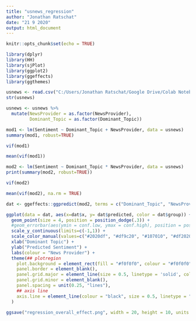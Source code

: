 ---
title: "usnews_regression"
author: "Jonathan Ratschat"
date: "21 9 2020"
output: html_document
---

```{r setup, include=FALSE}
knitr::opts_chunk$set(echo = TRUE)
```

```{r}
library(dplyr)
library(HH)
library(sjPlot)
library(ggplot2)
library(ggeffects)
library(ggthemes)
```


```{r}
usnews <- read.csv("C:/Users/Jonathan Ratschat/Google Drive/Colab Notebooks/Scraping/usnews/data/usnews.csv")
str(usnews)
```

```{r}
usnews <- usnews %>% 
  mutate(NewsProvider = as.factor(NewsProvider),
         Dominant_Topic = as.factor(Dominant_Topic))
```


```{r}
mod1 <- lm(Sentiment ~ Dominant_Topic + NewsProvider, data = usnews)
summary(mod1, robust=TRUE)
```

```{r}
vif(mod1)
```

```{r}
mean(vif(mod1))
```


```{r}
mod2 <- lm(Sentiment ~ Dominant_Topic * NewsProvider, data = usnews)
print(summary(mod2, robust=TRUE))
```

```{r}
vif(mod2)
```

```{r}
mean(vif(mod2), na.rm = TRUE)
```


```{r}
dat <- ggeffects::ggpredict(mod2, terms = c("Dominant_Topic", "NewsProvider"))

ggplot(data = dat, aes(x=dat$x, y= dat$predicted, color = dat$group)) + 
  geom_point(size = 4, position = position_dodge(.3)) +
  #geom_errorbar(aes(ymin = conf.low, ymax = conf.high), position = position_dodge(.3)) +
  scale_y_continuous(limits=c(-1,1)) +
  scale_color_manual(values=c("#2020df", "#df9c20", "#107010", "#df2020")) +
  xlab("Dominant Topic") + 
  ylab("Predicted Sentiment") +
  labs(colour = "News Provider") +
  theme(## plotregion
    plot.background = element_rect(fill = "#f0f0f0", colour = "#f0f0f0"),
    panel.border = element_blank(),
    panel.grid.major = element_line(size = 0.5, linetype = 'solid', colour = "lightgrey"),
    panel.grid.minor = element_blank(),
    panel.spacing = unit(0.25, "lines"),
    ## axis line
    axis.line = element_line(colour = "black", size = 0.5, linetype = "solid")
  )

ggsave("regression_overall_effect.png", width = 20, height = 10, units = "cm")
```






